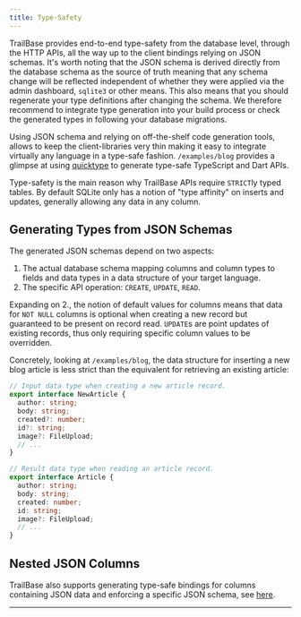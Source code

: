 ```yaml
---
title: Type-Safety
---
```



TrailBase provides end-to-end type-safety from the database level, through the
HTTP APIs, all the way up to the client bindings relying on JSON schemas.
It's worth noting that the JSON schema is derived directly from the database
schema as the source of truth meaning that any schema change will be reflected
independent of whether they were applied via the admin dashboard, `sqlite3` or
other means.
This also means that you should regenerate your type definitions
after changing the schema. We therefore recommend to integrate type generation
into your build process or check the generated types in following your database
migrations.

Using JSON schema and relying on off-the-shelf code generation tools, allows to
keep the client-libraries very thin making it easy to integrate virtually any
language in a type-safe fashion.
`/examples/blog` provides a glimpse at using [quicktype](https://quicktype.io/)
to generate type-safe TypeScript and Dart APIs.

Type-safety is the main reason why TrailBase APIs require `STRICT`ly typed
tables. By default SQLite only has a notion of "type affinity" on
inserts and updates, generally allowing any data in any column.

## Generating Types from JSON Schemas

The generated JSON schemas depend on two aspects:

1. The actual database schema mapping columns and column types to fields and
   data types in a data structure of your target language.
2. The specific API operation: `CREATE`, `UPDATE`, `READ`.

Expanding on 2., the notion of default values for columns means that data for
`NOT NULL` columns is optional when creating a new record but guaranteed to be
present on record read.
`UPDATE`s are point updates of existing records, thus only requiring specific
column values to be overridden.

Concretely, looking at `/examples/blog`, the data structure for inserting a new
blog article is less strict than the equivalent for retrieving an existing
article:

```typescript
// Input data type when creating a new article record.
export interface NewArticle {
  author: string;
  body: string;
  created?: number;
  id?: string;
  image?: FileUpload;
  // ...
}

// Result data type when reading an article record.
export interface Article {
  author: string;
  body: string;
  created: number;
  id: string;
  image?: FileUpload;
  // ...
}
```

## Nested JSON Columns

TrailBase also supports generating type-safe bindings for columns containing
JSON data and enforcing a specific JSON schema, see
[here](/documentation/record_apis/#custom-json-schemas).

---

[^1]:
    We do not support binary JSON, i.e. SQLite's internal JSONB
    representation at this point.
